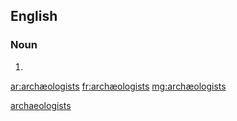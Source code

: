 {{also|archaeologists}}
==English==

===Noun===
{{infl|en|plural}}

# {{plural of|archæologist|cap=t}}

[[Category:English terms spelled with Æ|archaeologists]]

[[ar:archæologists]]
[[fr:archæologists]]
[[mg:archæologists]]